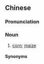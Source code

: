 {{also|包谷}}
==Chinese==
{{zh-forms|s=包谷|alt=苞穀}}

===Pronunciation===
{{zh-pron
|m=bāogǔ
|m-s=bao1gu2
|c=baau1 guk1
|x=bau1 gu6
|cat=n
}}

===Noun===
{{zh-noun}}

# {{lb|zh|dialectal Mandarin|Xiang}} [[corn]]; [[maize]]

====Synonyms====
{{zh-dial|玉米}}